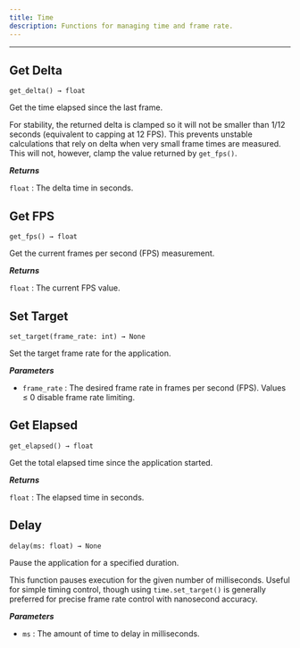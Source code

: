 ```yaml
---
title: Time
description: Functions for managing time and frame rate.
---
```


---

## Get Delta
<div className="api-card">

`get_delta() → float`

Get the time elapsed since the last frame.

For stability, the returned delta is clamped so it will not be
smaller than 1/12 seconds (equivalent to capping at 12 FPS). This prevents
unstable calculations that rely on delta when very small frame times are
measured. This will not, however, clamp the value returned by `get_fps()`.

_**Returns**_

`float` : The delta time in seconds.

</div>

## Get FPS
<div className="api-card">

`get_fps() → float`

Get the current frames per second (FPS) measurement.

_**Returns**_

`float` : The current FPS value.

</div>

## Set Target
<div className="api-card">

`set_target(frame_rate: int) → None`

Set the target frame rate for the application.

_**Parameters**_

- `frame_rate` : The desired frame rate in frames per second (FPS). Values &le; 0 disable frame rate limiting.

</div>

## Get Elapsed
<div className="api-card">

`get_elapsed() → float`

Get the total elapsed time since the application started.

_**Returns**_

`float` : The elapsed time in seconds.

</div>

## Delay
<div className="api-card">

`delay(ms: float) → None`

Pause the application for a specified duration.

This function pauses execution for the given number of milliseconds.
Useful for simple timing control, though using `time.set_target()` is generally
preferred for precise frame rate control with nanosecond accuracy.

_**Parameters**_

- `ms` : The amount of time to delay in milliseconds.

</div>
